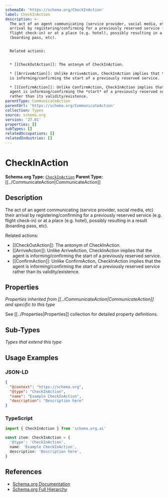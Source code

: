 ```yaml
---
schemaId: 'https://schema.org/CheckInAction'
label: CheckInAction
description: >-
  The act of an agent communicating (service provider, social media, etc) their
  arrival by registering/confirming for a previously reserved service (e.g.
  flight check-in) or at a place (e.g. hotel), possibly resulting in a result
  (boarding pass, etc).


  Related actions:


  * [[CheckOutAction]]: The antonym of CheckInAction.

  * [[ArriveAction]]: Unlike ArriveAction, CheckInAction implies that the agent
  is informing/confirming the start of a previously reserved service.

  * [[ConfirmAction]]: Unlike ConfirmAction, CheckInAction implies that the
  agent is informing/confirming the *start* of a previously reserved service
  rather than its validity/existence.
parentType: CommunicateAction
parentUrl: 'https://schema.org/CommunicateAction'
collection: Types
source: schema.org
version: '27.01'
properties: []
subTypes: []
relatedOccupations: []
relatedIndustries: []
---
```

# CheckInAction

**Schema.org Type:** [`CheckInAction`](https://schema.org/CheckInAction)
**Parent Type:** [[../CommunicateAction|CommunicateAction]]

## Description

The act of an agent communicating (service provider, social media, etc) their arrival by registering/confirming for a previously reserved service (e.g. flight check-in) or at a place (e.g. hotel), possibly resulting in a result (boarding pass, etc).

Related actions:

* [[CheckOutAction]]: The antonym of CheckInAction.
* [[ArriveAction]]: Unlike ArriveAction, CheckInAction implies that the agent is informing/confirming the start of a previously reserved service.
* [[ConfirmAction]]: Unlike ConfirmAction, CheckInAction implies that the agent is informing/confirming the *start* of a previously reserved service rather than its validity/existence.

## Properties

*Properties inherited from [[../CommunicateAction|CommunicateAction]] and specific to this type*

See [[../Properties|Properties]] collection for detailed property definitions.

## Sub-Types

*Types that extend this type*

## Usage Examples

### JSON-LD

```json
{
  "@context": "https://schema.org",
  "@type": "CheckInAction",
  "name": "Example CheckInAction",
  "description": "Description here"
}
```

### TypeScript

```typescript
import { CheckInAction } from 'schema.org.ai'

const item: CheckInAction = {
  '@type': 'CheckInAction',
  name: 'Example CheckInAction',
  description: 'Description here',
}
```

## References

- [Schema.org Documentation](https://schema.org/CheckInAction)
- [Schema.org Full Hierarchy](https://schema.org/docs/full.html)
